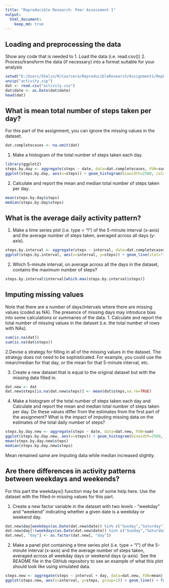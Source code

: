 ```yaml
---
title: "Reproducible Research: Peer Assessment 1"
output: 
  html_document:
    keep_md: true
---
```



## Loading and preprocessing the data
Show any code that is needed to 
1. Load the data (i.e. read.csv())
2. Process/transform the data (if necessary) into a format suitable for your analysis

```r
setwd("D:/Users/Shalin/R/Coursera/ReproducibleResearch/Assignment1/RepData_PeerAssessment1")
unzip("activity.zip")
dat <- read.csv("activity.csv")
dat$date <- as.Date(dat$date)
head(dat)
```

## What is mean total number of steps taken per day?

For this part of the assignment, you can ignore the missing values in the dataset.
```r
dat.completecases <- na.omit(dat)
```

1. Make a histogram of the total number of steps taken each day.
```r
library(ggplot2)
steps.by.day <- aggregate(steps ~ date, data=dat.completecases, FUN=sum)
ggplot(steps.by.day, aes(x=steps)) + geom_histogram(binwidth=2500, colour="black", fill="skyblue")
```

2. Calculate and report the mean and median total number of steps taken per day.
```r
mean(steps.by.day$steps)
median(steps.by.day$steps)
```


## What is the average daily activity pattern?

1. Make a time series plot (i.e. type = "l") of the 5-minute interval (x-axis) and the average number of steps taken, averaged across all days (y-axis).

```r
steps.by.interval <- aggregate(steps ~ interval, data=dat.completecases,FUN=mean)
ggplot(steps.by.interval, aes(x=interval, y=steps)) + geom_line(stat="identity")

```

2. Which 5-minute interval, on average across all the days in the dataset, contains the maximum number of steps?
```r
steps.by.interval$interval[which.max(steps.by.interval$steps)]
```
## Imputing missing values
Note that there are a number of days/intervals where there are missing values (coded as NA). The presence of missing days may introduce bias into some calculations or summaries of the data.
1. Calculate and report the total number of missing values in the dataset (i.e. the total number of rows with NAs).
```r
sum(is.na(dat))
sum(is.na(dat$steps))
```
2.Devise a strategy for filling in all of the missing values in the dataset. The strategy does not need to be sophisticated. For example, you could use the mean/median for that day, or the mean for that 5-minute interval, etc.

3. Create a new dataset that is equal to the original dataset but with the missing data filled in.
```r
dat.new <- dat
dat.new$steps[is.na(dat.new$steps)] <- mean(dat$steps,na.rm=TRUE)
```

4. Make a histogram of the total number of steps taken each day and Calculate and report the mean and median total number of steps taken per day. Do these values differ from the estimates from the first part of the assignment? What is the impact of imputing missing data on the estimates of the total daily number of steps?
```r
steps.by.day.new <- aggregate(steps ~ date, data=dat.new, FUN=sum)
ggplot(steps.by.day.new, aes(x=steps)) + geom_histogram(binwidth=2500, colour="black", fill="skyblue")
mean(steps.by.day.new$steps)
median(steps.by.day.new$steps)
```

Mean remained same are imputing data while median increased slightly.

## Are there differences in activity patterns between weekdays and weekends?

For this part the weekdays() function may be of some help here. Use the dataset with the filled-in missing values for this part.

1. Create a new factor variable in the dataset with two levels - "weekday" and "weekend" indicating whether a given date is a weekday or weekend day.
```r
dat.new$day[weekdays(as.Date(dat.new$date)) %in% c("Sunday","Saturday")] <- "weekend"
dat.new$day[!(weekdays(as.Date(dat.new$date)) %in% c("Sunday","Saturday"))] <- "weekday"
dat.new[, "day"] <- as.factor(dat.new[, "day"])
```
2. Make a panel plot containing a time series plot (i.e. type = "l") of the 5-minute interval (x-axis) and the average number of steps taken, averaged across all weekday days or weekend days (y-axis). See the README file in the GitHub repository to see an example of what this plot should look like using simulated data.

```r
steps.new <- aggregate(steps ~ interval + day, data=dat.new, FUN=mean)
ggplot(steps.new, aes(x=interval, y=steps, group=1)) + geom_line() + facet_wrap(~ day, ncol=1)
```
